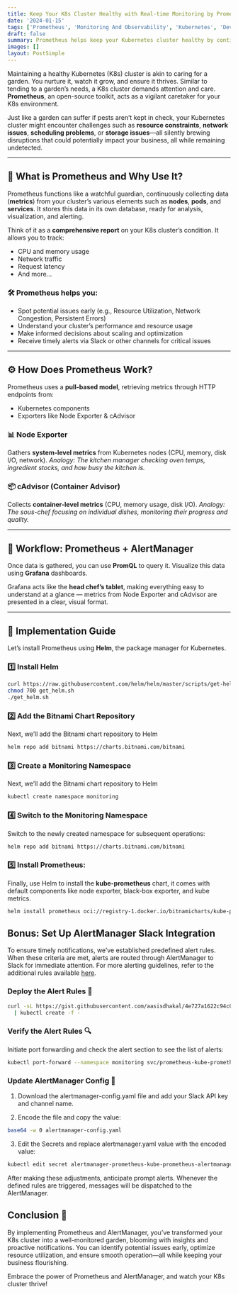 ```yaml
---
title: Keep Your K8s Cluster Healthy with Real-time Monitoring by Prometheus & AlertManager
date: '2024-01-15'
tags: ['Prometheus', 'Monitoring And Observability', 'Kubernetes', 'Devops']
draft: false
summary: Prometheus helps keep your Kubernetes cluster healthy by continuously monitoring key metrics and providing insights into performance. By integrating AlertManager, you can receive real-time notifications for critical issues, ensuring proactive management. This guide covers the steps to install and configure Prometheus with Slack notifications for seamless monitoring.
images: []
layout: PostSimple
---
```


Maintaining a healthy Kubernetes (K8s) cluster is akin to caring for a garden. You nurture it, watch it grow, and ensure it thrives. Similar to tending to a garden’s needs, a K8s cluster demands attention and care. **Prometheus**, an open-source toolkit, acts as a vigilant caretaker for your K8s environment.

Just like a garden can suffer if pests aren’t kept in check, your Kubernetes cluster might encounter challenges such as **resource constraints**, **network issues**, **scheduling problems**, or **storage issues**—all silently brewing disruptions that could potentially impact your business, all while remaining undetected.

---

## 🌟 What is Prometheus and Why Use It?

Prometheus functions like a watchful guardian, continuously collecting data (**metrics**) from your cluster’s various elements such as **nodes**, **pods**, and **services**. It stores this data in its own database, ready for analysis, visualization, and alerting.

Think of it as a **comprehensive report** on your K8s cluster’s condition. It allows you to track:

- CPU and memory usage
- Network traffic
- Request latency
- And more...

### 🛠 Prometheus helps you:

- Spot potential issues early (e.g., Resource Utilization, Network Congestion, Persistent Errors)
- Understand your cluster’s performance and resource usage
- Make informed decisions about scaling and optimization
- Receive timely alerts via Slack or other channels for critical issues

---

## ⚙️ How Does Prometheus Work?

Prometheus uses a **pull-based model**, retrieving metrics through HTTP endpoints from:

- Kubernetes components
- Exporters like Node Exporter & cAdvisor

### 📊 Node Exporter

Gathers **system-level metrics** from Kubernetes nodes (CPU, memory, disk I/O, network).
_Analogy: The kitchen manager checking oven temps, ingredient stocks, and how busy the kitchen is._

### 📦 cAdvisor (Container Advisor)

Collects **container-level metrics** (CPU, memory usage, disk I/O).
_Analogy: The sous-chef focusing on individual dishes, monitoring their progress and quality._

---

## 🔄 Workflow: Prometheus + AlertManager

Once data is gathered, you can use **PromQL** to query it. Visualize this data using **Grafana** dashboards.

Grafana acts like the **head chef’s tablet**, making everything easy to understand at a glance — metrics from Node Exporter and cAdvisor are presented in a clear, visual format.

---

## 🚀 Implementation Guide

Let’s install Prometheus using **Helm**, the package manager for Kubernetes.

### 1️⃣ Install Helm

```bash
curl https://raw.githubusercontent.com/helm/helm/master/scripts/get-helm-3 > get_helm.sh
chmod 700 get_helm.sh
./get_helm.sh
```

### 2️⃣ Add the Bitnami Chart Repository

Next, we’ll add the Bitnami chart repository to Helm

```bash
helm repo add bitnami https://charts.bitnami.com/bitnami
```

### 3️⃣ Create a Monitoring Namespace

Next, we’ll add the Bitnami chart repository to Helm

```bash
kubectl create namespace monitoring
```

### 4️⃣ Switch to the Monitoring Namespace

Switch to the newly created namespace for subsequent operations:

```bash
helm repo add bitnami https://charts.bitnami.com/bitnami
```

### 5️⃣ Install Prometheus:

Finally, use Helm to install the **kube-prometheus** chart, it comes with default components like node exporter, black-box exporter, and kube metrics.

```bash
helm install prometheus oci://registry-1.docker.io/bitnamicharts/kube-prometheus

```

## Bonus: Set Up AlertManager Slack Integration

To ensure timely notifications, we’ve established predefined alert rules. When these criteria are met, alerts are routed through AlertManager to Slack for immediate attention.
For more alerting guidelines, refer to the additional rules available [here](https://gist.githubusercontent.com/aasisdhakal/4e727a1622c94c05e81a7e70e07a728c/raw/26b5083a111d8185900701ffbe9d0f51f9073616/prometheus-rules.yaml).

### Deploy the Alert Rules 🚀

```bash
curl -sL https://gist.githubusercontent.com/aasisdhakal/4e727a1622c94c05e81a7e70e07a728c/raw/26b5083a111d8185900701ffbe9d0f51f9073616/prometheus-rules.yaml \
  | kubectl create -f -
```

### Verify the Alert Rules 🔍

Initiate port forwarding and check the alert section to see the list of alerts:

```bash
kubectl port-forward --namespace monitoring svc/prometheus-kube-prometheus-prometheus 9090:9090
```

### Update AlertManager Config 🔧

1. Download the alertmanager-config.yaml file and add your Slack API key and channel name.

2. Encode the file and copy the value:

```bash
base64 -w 0 alertmanager-config.yaml
```

3. Edit the Secrets and replace alertmanager.yaml value with the encoded value:

```bash
kubectl edit secret alertmanager-prometheus-kube-prometheus-alertmanager -n monitoring
```

After making these adjustments, anticipate prompt alerts. Whenever the defined rules are triggered, messages will be dispatched to the AlertManager.

## Conclusion 🌱

By implementing Prometheus and AlertManager, you’ve transformed your K8s cluster into a well-monitored garden, blooming with insights and proactive notifications. You can identify potential issues early, optimize resource utilization, and ensure smooth operation—all while keeping your business flourishing.

Embrace the power of Prometheus and AlertManager, and watch your K8s cluster thrive!